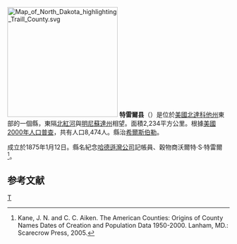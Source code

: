 {{noteTA
|T=zh-hans:特雷尔县 (北达科他州);zh-hk:特雷爾縣 (北達科他州);zh-tw:特雷爾郡 (北達科他州);
|1=zh-hans:县;zh-hk:縣;zh-tw:郡;
}}
[[File:Map_of_North_Dakota_highlighting_Traill_County.svg|250px]]
'''特雷爾县'''（{{lang-en|Traill County}}）是位於[[美國|美國]][[北達科他州|北達科他州]]東部的一個縣，東隔[[北紅河|北紅河]]與[[明尼蘇達州|明尼蘇達州]]相望。面積2,234平方公里。根據[[美國2000年人口普查|美國2000年人口普查]]，共有人口8,474人。縣治[[希爾斯伯勒_(北達科他州)|希爾斯伯勒]]。

成立於1875年1月12日。縣名紀念[[哈德遜灣公司|哈德遜灣公司]]記帳員、穀物商沃爾特·S·特雷爾<ref>Kane, J. N. and C. C. Aiken. The American Counties: Origins of County Names Dates of Creation and Population Data 1950-2000. Lanham, MD.: Scarecrow Press, 2005.</ref>。

==参考文献==
<div class="references-small">
<references />
</div>
[[Category:北達科他州行政區劃|T]]